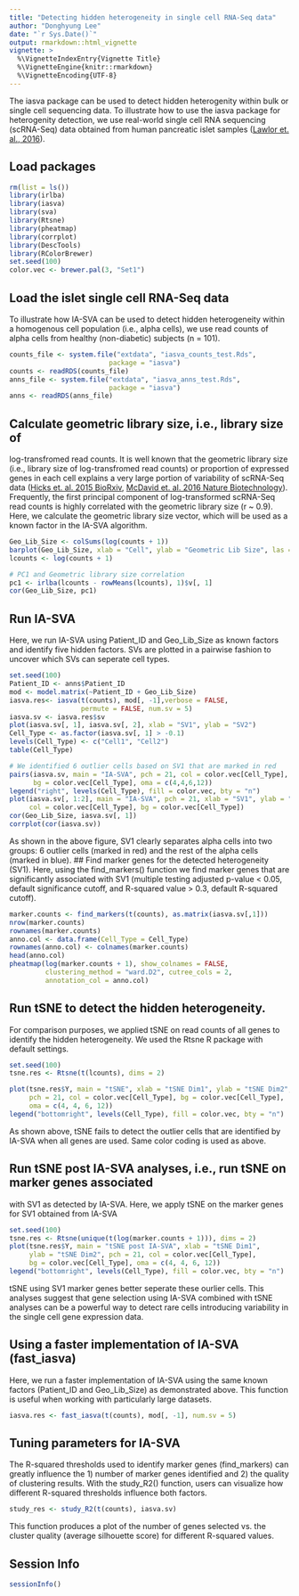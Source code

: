 ```yaml
---
title: "Detecting hidden heterogeneity in single cell RNA-Seq data"
author: "Donghyung Lee"
date: "`r Sys.Date()`"
output: rmarkdown::html_vignette
vignette: >
  %\VignetteIndexEntry{Vignette Title}
  %\VignetteEngine{knitr::rmarkdown}
  %\VignetteEncoding{UTF-8}
---
```



The iasva package can be used to detect hidden heterogenity within bulk or 
single cell sequencing data. To illustrate how to use the iasva package for
heterogenity detection, we use real-world single cell RNA sequencing (scRNA-Seq)
data obtained from human pancreatic islet samples ([Lawlor et. al., 2016](http://genome.cshlp.org/content/early/2017/01/16/gr.212720.116)). 

## Load packages
```r
rm(list = ls())
library(irlba) 
library(iasva)
library(sva)
library(Rtsne)
library(pheatmap)
library(corrplot)
library(DescTools)
library(RColorBrewer)
set.seed(100)
color.vec <- brewer.pal(3, "Set1")
```

## Load the islet single cell RNA-Seq data
To illustrate how IA-SVA can be used to detect hidden heterogeneity within
a homogenous cell population (i.e., alpha cells), we use read counts of alpha
cells from healthy (non-diabetic) subjects (n = 101).   
```r
counts_file <- system.file("extdata", "iasva_counts_test.Rds",
                         package = "iasva")
counts <- readRDS(counts_file)
anns_file <- system.file("extdata", "iasva_anns_test.Rds",
                         package = "iasva")
anns <- readRDS(anns_file)

```

## Calculate geometric library size, i.e., library size of 
log-transfromed read counts. It is well known that the geometric library size
(i.e., library size of log-transfromed read counts) or proportion of expressed
genes in each cell explains a very large portion of variability of scRNA-Seq 
data ([Hicks et. al. 2015 BioRxiv](http://biorxiv.org/content/early/2015/08/25/025528),
[McDavid et. al. 2016 Nature Biotechnology](http://www.nature.com/nbt/journal/v34/n6/full/nbt.3498.html)). 
Frequently, the first principal component of log-transformed scRNA-Seq read
counts is highly correlated with the geometric library size (r ~ 0.9). 
Here, we calculate the geometric library size vector, which will be used
as a known factor in the IA-SVA algorithm.
```r
Geo_Lib_Size <- colSums(log(counts + 1))
barplot(Geo_Lib_Size, xlab = "Cell", ylab = "Geometric Lib Size", las = 2)
lcounts <- log(counts + 1)

# PC1 and Geometric library size correlation
pc1 <- irlba(lcounts - rowMeans(lcounts), 1)$v[, 1]
cor(Geo_Lib_Size, pc1)
```

## Run IA-SVA
Here, we run IA-SVA using Patient_ID and Geo_Lib_Size as known factors
and identify five hidden factors. SVs are plotted in a pairwise fashion to
uncover which SVs can seperate cell types. 
```r
set.seed(100)
Patient_ID <- anns$Patient_ID
mod <- model.matrix(~Patient_ID + Geo_Lib_Size)
iasva.res<- iasva(t(counts), mod[, -1],verbose = FALSE, 
                  permute = FALSE, num.sv = 5)
iasva.sv <- iasva.res$sv
plot(iasva.sv[, 1], iasva.sv[, 2], xlab = "SV1", ylab = "SV2")
Cell_Type <- as.factor(iasva.sv[, 1] > -0.1) 
levels(Cell_Type) <- c("Cell1", "Cell2")
table(Cell_Type)

# We identified 6 outlier cells based on SV1 that are marked in red
pairs(iasva.sv, main = "IA-SVA", pch = 21, col = color.vec[Cell_Type],
      bg = color.vec[Cell_Type], oma = c(4,4,6,12))
legend("right", levels(Cell_Type), fill = color.vec, bty = "n")
plot(iasva.sv[, 1:2], main = "IA-SVA", pch = 21, xlab = "SV1", ylab = "SV2",
     col = color.vec[Cell_Type], bg = color.vec[Cell_Type])
cor(Geo_Lib_Size, iasva.sv[, 1])
corrplot(cor(iasva.sv))
```

As shown in the above figure, SV1 clearly separates alpha cells into two
groups: 6 outlier cells (marked in red) and the rest of the alpha cells
(marked in blue). 
## Find marker genes for the detected heterogeneity (SV1).
Here, using the find_markers() function we find marker genes that are
significantly associated with SV1 (multiple testing adjusted p-value < 0.05,
default significance cutoff, and R-squared value > 0.3, default R-squared cutoff).  
```r
marker.counts <- find_markers(t(counts), as.matrix(iasva.sv[,1]))
nrow(marker.counts)
rownames(marker.counts)
anno.col <- data.frame(Cell_Type = Cell_Type)
rownames(anno.col) <- colnames(marker.counts)
head(anno.col)
pheatmap(log(marker.counts + 1), show_colnames = FALSE,
         clustering_method = "ward.D2", cutree_cols = 2,
         annotation_col = anno.col)
```

## Run tSNE to detect the hidden heterogeneity.
For comparison purposes, we applied tSNE on read counts of all genes to
identify the hidden heterogeneity. We used the Rtsne R package with default settings.

```r
set.seed(100)
tsne.res <- Rtsne(t(lcounts), dims = 2)

plot(tsne.res$Y, main = "tSNE", xlab = "tSNE Dim1", ylab = "tSNE Dim2",
     pch = 21, col = color.vec[Cell_Type], bg = color.vec[Cell_Type],
     oma = c(4, 4, 6, 12))
legend("bottomright", levels(Cell_Type), fill = color.vec, bty = "n")
```

As shown above, tSNE fails to detect the outlier cells that are identified by
IA-SVA when all genes are used. Same color coding is used as above. 

## Run tSNE post IA-SVA analyses, i.e., run tSNE on marker genes associated
with SV1 as detected by IA-SVA. Here, we apply tSNE on the marker genes 
for SV1 obtained from IA-SVA
```r
set.seed(100)
tsne.res <- Rtsne(unique(t(log(marker.counts + 1))), dims = 2)
plot(tsne.res$Y, main = "tSNE post IA-SVA", xlab = "tSNE Dim1",
     ylab = "tSNE Dim2", pch = 21, col = color.vec[Cell_Type],
     bg = color.vec[Cell_Type], oma = c(4, 4, 6, 12))
legend("bottomright", levels(Cell_Type), fill = color.vec, bty = "n")
```

tSNE using SV1 marker genes better seperate these ourlier cells. 
This analyses suggest that gene selection using IA-SVA combined
with tSNE analyses can be a powerful way to detect rare cells introducing
variability in the single cell gene expression data. 

## Using a faster implementation of IA-SVA (fast_iasva)
Here, we run a faster implementation of IA-SVA using the same known
factors (Patient_ID and Geo_Lib_Size) as demonstrated above. This function
is useful when working with particularly large datasets.
```r
iasva.res <- fast_iasva(t(counts), mod[, -1], num.sv = 5)
```

## Tuning parameters for IA-SVA
The R-squared thresholds used to identify marker genes (find_markers)
can greatly influence the 1) number of marker genes identified and 2)
the quality of clustering results. With the study_R2() function,
users can visualize how different R-squared thresholds influence both factors.

```r
study_res <- study_R2(t(counts), iasva.sv)
```
This function produces a plot of the number of genes selected vs. the 
cluster quality (average silhouette score) for different R-squared values.

## Session Info
```r
sessionInfo()
```
